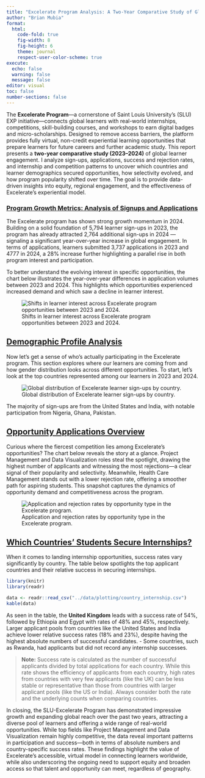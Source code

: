 ```yaml
---
title: "Excelerate Program Analysis: A Two-Year Comparative Study of Global Learner Engagement and Outcomes (2023-2024)"
author: "Brian Mubia"
format:
  html:
    code-fold: true
    fig-width: 8
    fig-height: 6
    theme: journal
    respect-user-color-scheme: true
execute:
  echo: false
  warning: false
  message: false
editor: visual
toc: false
number-sections: false
---
```


The **Excelerate Program**—a cornerstone of Saint Louis University’s (SLU) EXP initiative—connects global learners with real-world internships, competitions, skill-building courses, and workshops to earn digital badges and micro-scholarships. Designed to remove access barriers, the platform provides fully virtual, non-credit experiential learning opportunities that prepare learners for future careers and further academic study. This report presents a **two-year comparative study (2023–2024)** of global learner engagement. I analyze sign-ups, applications, success and rejection rates, and internship and competition patterns to uncover which countries and learner demographics secured opportunities, how selectivity evolved, and how program popularity shifted over time. The goal is to provide data-driven insights into equity, regional engagement, and the effectiveness of Excelerate’s experiential model.

### [**Program Growth Metrics: Analysis of Signups and Applications**]{.underline}

The Excelerate program has shown strong growth momentum in 2024. Building on a solid foundation of 5,794 learner sign-ups in 2023, the program has already attracted 2,764 additional sign-ups in 2024 — signaling a significant year-over-year increase in global engagement. In terms of applications, learners submitted 3,737 applications in 2023 and 4777 in 2024, a 28% increase further highlighting a parallel rise in both program interest and participation.

To better understand the evolving interest in specific opportunities, the chart below illustrates the year-over-year differences in application volumes between 2023 and 2024. This highlights which opportunities experienced increased demand and which saw a decline in learner interest.

![Shifts in learner interest across Excelerate program opportunities between 2023 and 2024.](images/plot.png){fig-alt="A horizontal lollipop plot showing the change in the number of applications for various Excelerate program opportunities between 2023 and 2024."}

## [Demographic Profile Analysis]{.underline}

Now let's get a sense of who’s actually participating in the Excelerate program. This section explores where our learners are coming from and how gender distribution looks across different opportunities. To start, let’s look at the top countries represented among our learners in 2023 and 2024.

![Global distribution of Excelerate learner sign-ups by country.](images/countries.png){fig-alt="Horizontal bar chart showing the global distribution of learner signups by country."}

The majority of sign-ups are from the United States and India, with notable participation from Nigeria, Ghana, Pakistan.

## [Opportunity Applications Overview]{.underline}

Curious where the fiercest competition lies among Excelerate’s opportunities? The chart below reveals the story at a glance. Project Management and Data Visualization roles steal the spotlight, drawing the highest number of applicants and witnessing the most rejections—a clear signal of their popularity and selectivity. Meanwhile, Health Care Management stands out with a lower rejection rate, offering a smoother path for aspiring students. This snapshot captures the dynamics of opportunity demand and competitiveness across the program.

![Application and rejection rates by opportunity type in the Excelerate program.](images/visualization_e-2.png){fig-alt="Circular barplot showing applicant and rejection counts for different Excelerate opportunities."}

## [Which Countries' Students Secure Internships?]{.underline}

When it comes to landing internship opportunities, success rates vary significantly by country. The table below spotlights the top applicant countries and their relative success in securing internships.

```r
library(knitr)
library(readr)

data <- readr::read_csv("../data/plotting/country_internship.csv")
kable(data)
```

As seen in the table, the **United Kingdom** leads with a success rate of 54%, followed by Ethiopia and Egypt with rates of 48% and 45%, respectively. Larger applicant pools from countries like the United States and India achieve lower relative success rates (18% and 23%), despite having the highest absolute numbers of successful candidates. - Some countries, such as Rwanda, had applicants but did not record any internship successes.

> **Note:** Success rate is calculated as the number of successful applicants divided by total applications for each country. While this rate shows the efficiency of applicants from each country, high rates from countries with very few applicants (like the UK) can be less stable or representative than those from countries with larger applicant pools (like the US or India). Always consider both the rate and the underlying counts when comparing countries.

In closing, the SLU-Excelerate Program has demonstrated impressive growth and expanding global reach over the past two years, attracting a diverse pool of learners and offering a wide range of real-world opportunities. While top fields like Project Management and Data Visualization remain highly competitive, the data reveal important patterns in participation and success—both in terms of absolute numbers and country-specific success rates. These findings highlight the value of Excelerate’s accessible, virtual model in connecting learners worldwide, while also underscoring the ongoing need to support equity and broaden access so that talent and opportunity can meet, regardless of geography.